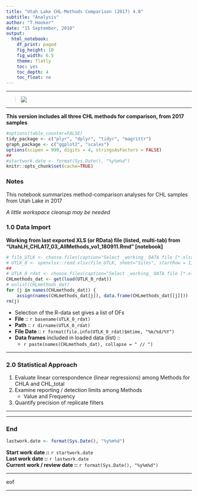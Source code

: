 ---
title: "Utah Lake CHL-Methods Comparison (2017) 4.0"
subtitle: "Analysis"
author: "T.Hooker"
date: "15 September, 2018"
output:
  html_notebook:
    df_print: paged
    fig_height: 10
    fig_width: 6.5
    theme: flatly
    toc: yes
    toc_depth: 4
    toc_float: no
---
***
> ![](U:\PERMITS\MONITORS\2017_wy_Data\2017 Water Year_Lab Data\2017 UPHL LIMS\2017wy_uphl_R\Water Quality1 72 dpi.png)  

***

**This version includes all three CHL methods for comparison, from 2017 samples**

```{r STARTUP}
#options(table_counter=FALSE)
tidy_package <- c("plyr", "dplyr", "tidyr", "magrittr")
graph_package <- c("ggplot2", "scales")
options(scipen = 999, digits = 4, stringsAsFactors = FALSE)
##
#startwork.date <- format(Sys.Date(), "%y%m%d")
knitr::opts_chunk$set(cache=TRUE)
```

### Notes

This notebook summarizes method-comparison analyses for CHL samples from Utah Lake in 2017

_A little workspace cleanup may be needed_

### 1.0 Data Import

**Working from last exported XLS (or RData) file (listed, multi-tab) from "UtahLH_CHLA17_03_AllMethods_vo1_180911.Rmd" [notebook]**

```{r import01}
# file_UTLK <- choose.files(caption="Select _working_ DATA file [*.xlsx]", multi = FALSE)
# UTLK_0 <- openxlsx::read.xlsx(file_UTLK, sheet="Sites", startRow = 1, colNames=TRUE, rowNames=FALSE)  
##
# UTLK_0_rdat <- choose.files(caption="Select _working_ DATA file [*.xlsx]", multi = FALSE)
CHLmethods_dat <- get(load(UTLK_0_rdat))
# unlist(CHLmethods_dat)
for (j in names(CHLmethods_dat)) {
    assign(names(CHLmethods_dat[j]), data.frame(CHLmethods_dat[[j]]))   }
rm(j)


```

+ Selection of the R-data set gives a list of DFs
+ **File** :: `r basename(UTLK_0_rdat)`
+ **Path** :: `r dirname(UTLK_0_rdat)`
+ **File Date** :: `r format(file.info(UTLK_0_rdat)$mtime, "%m/%d/%Y")`
+ **Data frames** included in loaded data (list) :: 
    + `r paste(names(CHLmethods_dat), collapse = " // ")`

***

### 2.0 Statistical Approach

1) Evaluate linear correspondence (linear regressions) among Methods for CHLA and CHL_total
2) Examine reporting / detection limits among Methods
    + Value and Frequency
3) Quantify precision of replicate filters





***

***
### End

```{r WORKDATA, eval=FALSE, echo=FALSE}
lastwork.date <- format(Sys.Date(), "%y%m%d")
```
**Start work date ::**  `r startwork.date`  
**Last work date ::**  `r lastwork.date`  
**Current work / review date ::**  `r format(Sys.Date(), "%y%m%d")`

***
eof

***